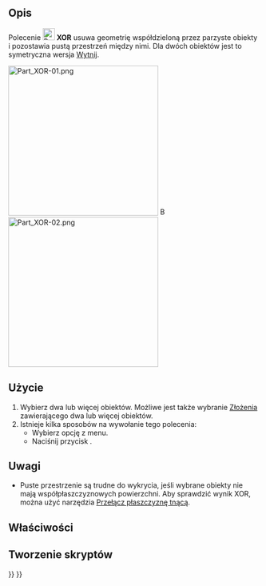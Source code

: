 <languages/>

{{Docnav/pl
|[[Part_Slice/pl|Rozbij na kształty złożenia]]
|[[Part_CheckGeometry/pl|Sprawdź geometrię]]
|[[Part_Workbench/pl|środowisko pracy Część]]
|IconL=Part_Slice.svg
|IconR=Part_CheckGeometry.svg
|IconC=Workbench_Part.svg
}}

{{GuiCommand/pl
|Name=Part_XOR
|Name/pl=Część: Logiczny XOR
|MenuLocation=Część → Rozdziel → Logiczny XOR
|Workbenches=[[Part_Workbench/pl|Część]]
|Version=0.17
|SeeAlso=[[Part_BooleanFragments/pl|Fragmentacja funkcją logiczną]], [[Part_Slice/pl|Rozbij na kształty złożenia]], [[Part_CompJoinFeatures/pl|Połącz obiekty]], [[Part_Boolean/pl|Operacje logiczne na bryłach]]}}

<span id="Description"></span>
==Opis==

Polecenie [[Image:Part_XOR.svg|24px]] '''XOR''' usuwa geometrię współdzieloną przez parzyste obiekty i pozostawia pustą przestrzeń między nimi. Dla dwóch obiektów jest to symetryczna wersja [[Part_Cut/pl|Wytnij]].

[[Image:Part_XOR-01.png|300px]] [[Image:Button_right.svg|16px|link=]]
[[Image:Part_XOR-02.png|300px]]
{{Caption|Trzy nakładające się na siebie obiekty → Obiekt wynikowy}}

<span id="Usage"></span>
==Użycie==

# Wybierz dwa lub więcej obiektów. Możliwe jest także wybranie [[Part_Compound/pl|Złożenia]] zawierającego dwa lub więcej obiektów.
# Istnieje kilka sposobów na wywołanie tego polecenia:
#* Wybierz opcję {{MenuCommand|Część → Rozdziel → [[Image:Part_XOR.svg|16px]] Logiczny XOR}} z menu.
#* Naciśnij przycisk {{Button|[[Image:Part_XOR.svg|16px]] [[Part_XOR/pl|Logiczny XOR]]}}.

<span id="Notes"></span>
==Uwagi==

* Puste przestrzenie są trudne do wykrycia, jeśli wybrane obiekty nie mają współpłaszczyznowych powierzchni. Aby sprawdzić wynik XOR, można użyć narzędzia [[Std_ToggleClipPlane/pl|Przełącz płaszczyznę tnącą]].

<span id="Properties"></span>
==Właściwości==

<span id="Scripting"></span>
==Tworzenie skryptów==


{{Docnav/pl
|[[Part_Slice/pl|Rozbij na kształty złożenia]]
|[[Part_CheckGeometry/pl|Sprawdź geometrię]]
|[[Part_Workbench/pl|środowisko pracy Część]]
|IconL=Part_Slice.svg
|IconR=Part_CheckGeometry.svg
|IconC=Workbench_Part.svg
}}

{{Part_Tools_navi{{#translation:}}}}
{{Userdocnavi{{#translation:}}}}